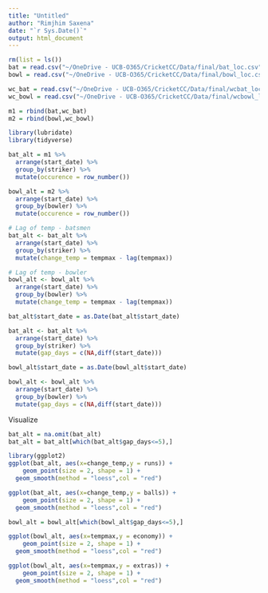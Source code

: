 ```yaml
---
title: "Untitled"
author: "Rimjhim Saxena"
date: "`r Sys.Date()`"
output: html_document
---
```


```r
rm(list = ls())
bat = read.csv("~/OneDrive - UCB-O365/CricketCC/Data/final/bat_loc.csv")
bowl = read.csv("~/OneDrive - UCB-O365/CricketCC/Data/final/bowl_loc.csv")
```



```r
wc_bat = read.csv("~/OneDrive - UCB-O365/CricketCC/Data/final/wcbat_loc.csv")
wc_bowl = read.csv("~/OneDrive - UCB-O365/CricketCC/Data/final/wcbowl_loc.csv")
```



```r
m1 = rbind(bat,wc_bat)
m2 = rbind(bowl,wc_bowl)
```




```r
library(lubridate)
library(tidyverse)

bat_alt = m1 %>% 
  arrange(start_date) %>% 
  group_by(striker) %>% 
  mutate(occurence = row_number())

bowl_alt = m2 %>% 
  arrange(start_date) %>% 
  group_by(bowler) %>% 
  mutate(occurence = row_number())

# Lag of temp - batsmen
bat_alt <- bat_alt %>%
  arrange(start_date) %>% 
  group_by(striker) %>%
  mutate(change_temp = tempmax - lag(tempmax)) 

# Lag of temp - bowler
bowl_alt <- bowl_alt %>%
  arrange(start_date) %>% 
  group_by(bowler) %>%
  mutate(change_temp = tempmax - lag(tempmax)) 

bat_alt$start_date = as.Date(bat_alt$start_date)

bat_alt <- bat_alt %>%
  arrange(start_date) %>% 
  group_by(striker) %>%
  mutate(gap_days = c(NA,diff(start_date))) 

bowl_alt$start_date = as.Date(bowl_alt$start_date)

bowl_alt <- bowl_alt %>%
  arrange(start_date) %>% 
  group_by(bowler) %>%
  mutate(gap_days = c(NA,diff(start_date))) 

```


Visualize
```r
bat_alt = na.omit(bat_alt)
bat_alt = bat_alt[which(bat_alt$gap_days<=5),]

library(ggplot2)
ggplot(bat_alt, aes(x=change_temp,y = runs)) +
    geom_point(size = 2, shape = 1) +
  geom_smooth(method = "loess",col = "red")

ggplot(bat_alt, aes(x=change_temp,y = balls)) +
    geom_point(size = 2, shape = 1) +
  geom_smooth(method = "loess",col = "red")

bowl_alt = bowl_alt[which(bowl_alt$gap_days<=5),]

ggplot(bowl_alt, aes(x=tempmax,y = economy)) +
    geom_point(size = 2, shape = 1) +
  geom_smooth(method = "loess",col = "red")

ggplot(bowl_alt, aes(x=tempmax,y = extras)) +
    geom_point(size = 2, shape = 1) +
  geom_smooth(method = "loess",col = "red")



```



